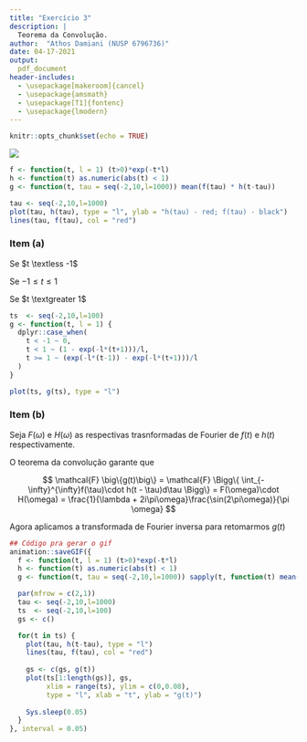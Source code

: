 ```yaml
---
title: "Exercício 3"
description: |
  Teorema da Convolução.
author:  "Athos Damiani (NUSP 6796736)"
date: 04-17-2021
output:
  pdf_document
header-includes: 
  - \usepackage[makeroom]{cancel}
  - \usepackage{amsmath}
  - \usepackage[T1]{fontenc}
  - \usepackage{lmodern}
---
```


```r
knitr::opts_chunk$set(echo = TRUE)
```


![](exercicio-3.png)



```r
f <- function(t, l = 1) (t>0)*exp(-t*l)
h <- function(t) as.numeric(abs(t) < 1)
g <- function(t, tau = seq(-2,10,l=1000)) mean(f(tau) * h(t-tau))

tau <- seq(-2,10,l=1000)
plot(tau, h(tau), type = "l", ylab = "h(tau) - red; f(tau) - black")
lines(tau, f(tau), col = "red")
```

### Item (a)

Se $t \textless -1$

<script type="text/x-mathjax-config">
MathJax.Hub.Register.StartupHook("TeX Jax Ready",function () {
  MathJax.Hub.Insert(MathJax.InputJax.TeX.Definitions.macros,{
    cancel: ["Extension","cancel"],
    bcancel: ["Extension","cancel"],
    xcancel: ["Extension","cancel"],
    cancelto: ["Extension","cancel"]
  });
});
</script>


\begin{eqnarray}
g(t) & = & \int_{-\infty}^{\infty}f(\tau)h(t - \tau)d\tau = \\
     & = & \int_{-\infty}^{0}0h(t - \tau)d\tau  + \int_{0}^{\infty}f(\tau)0d\tau = 0\\
\end{eqnarray}


Se $-1 \le t \le 1$ 


\begin{eqnarray}
g(t) & = & \int_{-\infty}^{\infty}f(\tau)h(t - \tau)d\tau = \\
     & = & \cancel{\int_{t-1}^{0}e^{-\lambda\tau}0d\tau}  + \int_{0}^{t+1}e^{-\lambda\tau}1d\tau = \\
     & = & \frac{-e^{-\lambda\tau}}{\lambda}\bigg\rvert_{0}^{t+1} = \frac{1 - e^{-\lambda(t+1)}}{\lambda}\\
\end{eqnarray}


Se $t \textgreater 1$ 


\begin{eqnarray}
g(t) & = & \int_{-\infty}^{\infty}f(\tau)h(t - \tau)d\tau = \\
     & = & \int_{t-1}^{t+1}e^{-\lambda\tau}d\tau = \\
     & = & \frac{-e^{-\lambda\tau}}{\lambda}\bigg\rvert_{t-1}^{t+1} = \frac{-e^{-\lambda\tau}}{\lambda}\bigg\rvert_{0}^{t+1} = \frac{e^{-\lambda(t-1)} - e^{-\lambda(t+1)}}{\lambda}\\
\end{eqnarray}



```r
ts  <- seq(-2,10,l=100)
g <- function(t, l = 1) {
  dplyr::case_when(
    t < -1 ~ 0,
    t < 1 ~ (1 - exp(-l*(t+1)))/l,
    t >= 1 ~ (exp(-l*(t-1)) - exp(-l*(t+1)))/l
  )
}

plot(ts, g(ts), type = "l")
```


### Item (b)

Seja $F(\omega)$ e $H(\omega)$ as respectivas trasnformadas de Fourier de $f(t)$ e $h(t)$ respectivamente. 


\begin{eqnarray}
F(\omega) & = & \int_{0}^{\infty}e^{-\lambda \tau} e^{-i 2 \pi  \omega \tau} d\tau = \frac{1}{\lambda + 2i\pi\omega}\\
H(\omega) & = & \int_{-1}^{1} e^{-i 2 \pi  \omega \tau} d\tau = \frac{\sin(2\pi\omega)}{\pi \omega}\\
\end{eqnarray}


O teorema da convolução garante que 

$$
\mathcal{F} \big\{g(t)\big\} = \mathcal{F} \Bigg\{ \int_{-\infty}^{\infty}f(\tau)\cdot h(t - \tau)d\tau \Bigg\} = F(\omega)\cdot H(\omega) = \frac{1}{\lambda + 2i\pi\omega}\frac{\sin(2\pi\omega)}{\pi \omega}
$$

Agora aplicamos a transformada de Fourier inversa para retomarmos $g(t)$


\begin{eqnarray}
g(t) &=& \mathcal{F}^{-1}\big\{\mathcal{F}\{g(t)\}\big\} = \mathcal{F}^{-1}\Bigg\{\frac{1}{\lambda + 2i\pi\omega}\frac{\sin(2\pi\omega)}{\pi \omega}\Bigg\} = \\
&=& \int_{-\infty}^{\infty}\\
\end{eqnarray}



```r
## Código pra gerar o gif
animation::saveGIF({
  f <- function(t, l = 1) (t>0)*exp(-t*l)
  h <- function(t) as.numeric(abs(t) < 1)
  g <- function(t, tau = seq(-2,10,l=1000)) sapply(t, function(t) mean(f(tau) * h(t-tau)))

  par(mfrow = c(2,1))
  tau <- seq(-2,10,l=1000)
  ts  <- seq(-2,10,l=100)
  gs <- c()

  for(t in ts) {
    plot(tau, h(t-tau), type = "l")
    lines(tau, f(tau), col = "red")
    
    gs <- c(gs, g(t))
    plot(ts[1:length(gs)], gs, 
         xlim = range(ts), ylim = c(0,0.08), 
         type = "l", xlab = "t", ylab = "g(t)")
    
    Sys.sleep(0.05)
  }
}, interval = 0.05)
```
